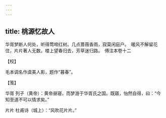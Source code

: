 ```yaml
---
---
---
```

title: 桃源忆故人
---







华胥梦断人何处，听得莺啼红树。几点蔷薇香雨，寂莫闲庭户。　暖风不解留花住，片片著人无数。楼上望春归去，芳草迷归路。　傅注本卷十二





【校】


毛本调名作虞美人影，题作“暮春”。





【笺】


华胥 列子（黄帝）：黄帝昼寝，而梦游于华胥氏之国。既寤，怡然自得，曰：“今知至道不可以情求矣。”

片片 杜甫诗（城上）：“风吹花片片。”